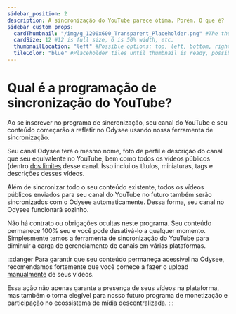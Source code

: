 ---
sidebar_position: 2
description: A sincronização do YouTube parece ótima. Porém. O que é?
sidebar_custom_props:
  cardThumbnail: "/img/g_1200x600_Transparent_Placeholder.png" #The thumbnail on the category card.
  cardSize: 12 #12 is full size, 6 is 50% width, etc.
  thumbnailLocation: "left" #Possible options: top, left, bottom, right, none
  tileColor: "blue" #Placeholder tiles until thumbnail is ready, possible options: blue, cream, darkpurple, lightpurple, mauve, orange, pink, none
---

# Qual é a programação de sincronização do YouTube?

Ao se inscrever no programa de sincronização, seu canal do YouTube e seu conteúdo começarão a refletir no Odysee usando nossa ferramenta de sincronização.

Seu canal Odysee terá o mesmo nome, foto de perfil e descrição do canal que seu equivalente no YouTube, bem como todos os vídeos públicos (dentro [dos limites](/pt/category-syncprogram/limits) desse canal. Isso inclui os títulos, miniaturas, tags e descrições desses vídeos.

Além de sincronizar todo o seu conteúdo existente, todos os vídeos públicos enviados para seu canal do YouTube no futuro também serão sincronizados com o Odysee automaticamente. Dessa forma, seu canal no Odysee funcionará sozinho.

Não há contrato ou obrigações ocultas neste programa. Seu conteúdo permanece 100% seu e você pode desativá-lo a qualquer momento. Simplesmente temos a ferramenta de sincronização do YouTube para diminuir a carga de gerenciamento de canais em várias plataformas.

:::danger Para garantir que seu conteúdo permaneça acessível na Odysee, recomendamos fortemente que você comece a fazer o upload [manualmente](https://help.odysee.tv/pt/category-uploading/) de seus vídeos.

Essa ação não apenas garante a presença de seus vídeos na plataforma, mas também o torna elegível para nosso futuro programa de monetização e participação no ecossistema de mídia descentralizada.
:::
